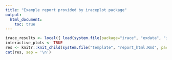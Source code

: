 ```yaml
---
title: "Example report provided by iraceplot package"
output: 
  html_document:
    toc: true
---
```


```r
irace_results <- local({ load(system.file(package="irace", "exdata", "irace-acotsp.Rdata", mustWork = TRUE)); iraceResults })
interactive_plots <- TRUE
res <- knitr::knit_child(system.file("template", "report_html.Rmd", package="iraceplot"), quiet = TRUE)
cat(res, sep = '\n')
```

